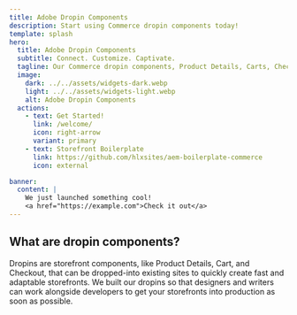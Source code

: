 ```yaml
---
title: Adobe Dropin Components
description: Start using Commerce dropin components today!
template: splash
hero:
  title: Adobe Dropin Components
  subtitle: Connect. Customize. Captivate.
  tagline: Our Commerce dropin components, Product Details, Carts, Checkout and more, are among the fastest and most customizable commerce components in the industry.
  image:
    dark: ../../assets/widgets-dark.webp
    light: ../../assets/widgets-light.webp
    alt: Adobe Dropin Components
  actions:
    - text: Get Started!
      link: /welcome/
      icon: right-arrow
      variant: primary
    - text: Storefront Boilerplate
      link: https://github.com/hlxsites/aem-boilerplate-commerce
      icon: external

banner:
  content: |
    We just launched something cool!
    <a href="https://example.com">Check it out</a>
---
```



## What are dropin components?

<Summary>
  Dropins are storefront components, like Product Details, Cart, and Checkout, that can be
  dropped-into existing sites to quickly create fast and adaptable storefronts. We built our dropins
  so that designers and writers can work alongside developers to get your storefronts into
  production as soon as possible.
</Summary>

<CardGrid>
  <LinkCard
    icon="rocket"
    title="Quick Start"
    description="Create a storefront that includes dropins."
    href="/quick-start/create-storefront/"
  />
  <LinkCard
    icon="puzzle"
    title="How Tos"
    description="Essential tasks for developing dropins."
    href="/how-to/install/"
  />
  <LinkCard
    icon="document"
    title="Product Details"
    description="Learn about the Product Details dropin."
    href="/product-details/pdp-anatomy/"
  />
  <LinkCard
    icon="document"
    title="Cart"
    description="Learn about the Cart dropin."
    href="/cart/cart-anatomy/"
  />
  <LinkCard
    icon="document"
    title="Checkout"
    description="Learn about the Checkout dropin."
    href="/checkout/checkout-anatomy/"
  />
  <LinkCard
    icon="setting"
    title="Integrations"
    description="Add dropins to your frontend framework."
    href="/configuration/"
  />
</CardGrid>
